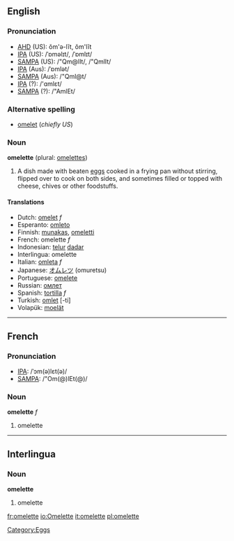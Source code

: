 ==English==
===Pronunciation===
*[[w:AHD|AHD]] (US): ŏm'ə-lĭt, ŏm'lĭt
*[[w:IPA|IPA]] (US): /ˈɒməlɪt/, /ˈɒmlɪt/
*[[w:SAMPA|SAMPA]] (US): /"Qm@lIt/, /"QmlIt/
*[[w:IPA|IPA]] (Aus): /ˈɒmlət/
*[[w:SAMPA|SAMPA]] (Aus): /"Qml@t/
*[[w:IPA|IPA]] (?): /'ɑmlεt/
*[[w:SAMPA|SAMPA]] (?): /"AmlEt/

===Alternative spelling===
*[[omelet]] (''chiefly US'')

===Noun===
'''omelette''' (plural: [[omelettes]])

#A dish made with beaten [[egg]]s cooked in a frying pan without stirring, flipped over to cook on both sides, and sometimes filled or topped with cheese, chives or other foodstuffs.

====Translations====
*Dutch: [[omelet]] ''f''
*Esperanto: [[omleto]]
*Finnish: [[munakas]], [[omeletti]]
*French: omelette ''f''
*Indonesian: [[telur]] [[dadar]]
*Interlingua: omelette
*Italian: [[omleta]] ''f''
*Japanese: [[オムレツ]] (omuretsu)
*Portuguese: [[omelete]]
*Russian: [[омлет]]
*Spanish: [[tortilla]] ''f'' <!--(Castillian) - is this here to tell us that "Spanish" means "Castilian", that "tortilla" only means "omelette" in Castile, that "tortilla" only means "omelette" in "Castilian" Spanish, that a "tortilla" is a "Castilian omelette", etc?-->
*Turkish: [[omlet]] [-ti]
*Volapük: [[moelät]]

----

==French==
===Pronunciation===
*[[w:IPA|IPA]]: /ˈɔm(ə)lεt(ə)/
*[[w:SAMPA|SAMPA]]: /"Om(@)lEt(@)/

===Noun===
'''omelette''' ''f''

#omelette

----
==Interlingua==
===Noun===
'''omelette'''

#omelette

[[Category:Eggs]]
[[fr:omelette]]
[[io:Omelette]]
[[it:omelette]]
[[pl:omelette]]